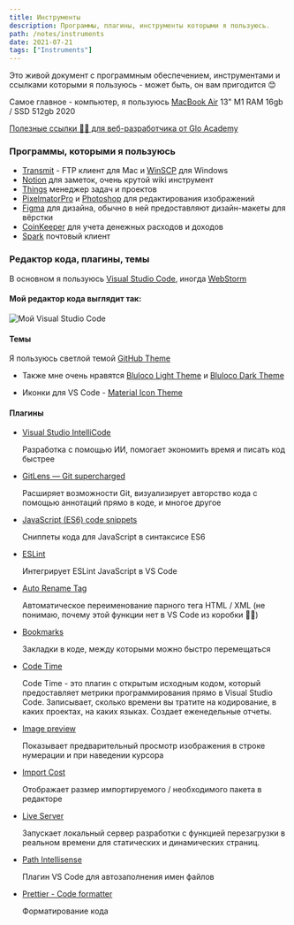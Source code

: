 ```yaml
---
title: Инструменты
description: Программы, плагины, инструменты которыми я пользуюсь.
path: /notes/instruments
date: 2021-07-21
tags: ["Instruments"]
---
```


Это живой документ с программным обеспечением, инструментами и ссылками 
которыми я пользуюсь - может быть, он вам пригодится 😊

Самое главное - компьютер, я 
пользуюсь [MacBook Air](https://www.apple.com/ru-edu/shop/buy-mac/macbook-air) 13" M1 RAM 16gb / SSD 512gb 2020

[Полезные ссылки 👨‍💻 для веб-разработчика от Glo Academy](https://aislam23.github.io/links/)

### Программы, которыми я пользуюсь

- [Transmit](https://panic.com/transmit/) - FTP клиент для Mac и [WinSCP](https://winscp.net/eng/docs/lang:ru) для Windows
- [Notion](https://www.notion.so/) для заметок, очень крутой wiki инструмент
- [Things](https://culturedcode.com/things/) менеджер задач и проектов
- [PixelmatorPro](https://www.pixelmator.com/pro/) и [Photoshop](https://www.adobe.com/ru/products/photoshop.html) для редактирования изображений
- [Figma](https://www.figma.com/) для дизайна, обычно в ней предоставляют дизайн-макеты для вёрстки
- [CoinKeeper](https://about.coinkeeper.me/) для учета денежных расходов и доходов
- [Spark](https://sparkmailapp.com/) почтовый клиент


### Редактор кода, плагины, темы

В основном я пользуюсь <a href="https://code.visualstudio.com/" target="_blank">Visual Studio Code</a>,
иногда <a href="https://www.jetbrains.com/webstorm/" target="_blank">WebStorm</a>

#### Мой редактор кода выглядит так:

![Мой Visual Studio Code](code-editor.jpg)

#### Темы

Я пользуюсь светлой темой [GitHub Theme](https://marketplace.visualstudio.com/items?itemName=GitHub.github-vscode-theme)

-  Также мне очень нравятся [Bluloco Light Theme](https://marketplace.visualstudio.com/items?itemName=uloco.theme-bluloco-light) и [Bluloco Dark Theme](https://marketplace.visualstudio.com/items?itemName=uloco.theme-bluloco-dark)

-  Иконки для VS Code - [Material Icon Theme](https://marketplace.visualstudio.com/items?itemName=PKief.material-icon-theme)
    

#### Плагины

-  [Visual Studio IntelliCode](https://visualstudio.microsoft.com/ru/services/intellicode/)

    Разработка с помощью ИИ, помогает экономить время и писать код быстрее

-  [GitLens — Git supercharged](https://marketplace.visualstudio.com/items?itemName=eamodio.gitlens)

    Расширяет возможности Git, визуализирует авторство кода с помощью аннотаций  прямо в коде, и многое другое

-  [JavaScript (ES6) code snippets](https://marketplace.visualstudio.com/items?itemName=xabikos.JavaScriptSnippets)

    Сниппеты кода для JavaScript в синтаксисе ES6

-  [ESLint](https://marketplace.visualstudio.com/items?itemName=dbaeumer.vscode-eslint)

    Интегрирует ESLint JavaScript в VS Code

-  [Auto Rename Tag](https://marketplace.visualstudio.com/items?itemName=formulahendry.auto-rename-tag)

    Автоматическое переименование парного тега HTML / XML (не понимаю, почему этой функции нет в VS Code из коробки 🤷🏻)

-  [Bookmarks](https://marketplace.visualstudio.com/items?itemName=alefragnani.bookmarks)

    Закладки в коде, между которыми можно быстро перемещаться
    
-  [Code Time](https://marketplace.visualstudio.com/items?itemName=softwaredotcom.swdc-vscode)

    Code Time - это плагин с открытым исходным кодом, который предоставляет метрики программирования прямо в Visual Studio Code.
    Записывает, сколько времени вы тратите на кодирование, в каких проектах, на каких языках. Создает еженедельные отчеты.

-  [Image preview](https://marketplace.visualstudio.com/items?itemName=kisstkondoros.vscode-gutter-preview)

    Показывает предварительный просмотр изображения в строке нумерации и при наведении курсора

-  [Import Сost](https://marketplace.visualstudio.com/items?itemName=wix.vscode-import-cost)

    Отображает размер импортируемого / необходимого пакета в редакторе

-  [Live Server](https://marketplace.visualstudio.com/items?itemName=ritwickdey.LiveServer)

    Запускает локальный сервер разработки с функцией перезагрузки в реальном времени для статических и динамических страниц.

-  [Path Intellisense](https://marketplace.visualstudio.com/items?itemName=christian-kohler.path-intellisense)

    Плагин VS Code для автозаполнения имен файлов

-  [Prettier - Code formatter](https://marketplace.visualstudio.com/items?itemName=esbenp.prettier-vscode)

    Форматирование кода
